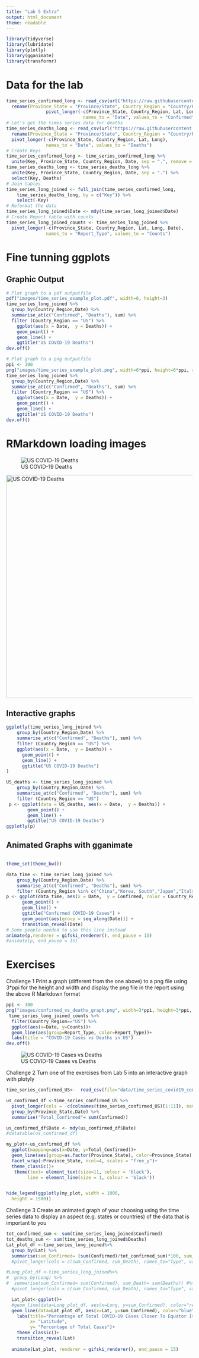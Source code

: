 ```yaml
---
title: "Lab 5 Extra"
output: html_document
theme: readable
---
```


```r
library(tidyverse)
library(lubridate)
library(plotly)
library(gganimate)
library(transformr)
```


# Data for the lab
```r
time_series_confirmed_long <- read_csv(url("https://raw.githubusercontent.com/CSSEGISandData/COVID-19/master/csse_covid_19_data/csse_covid_19_time_series/time_series_covid19_confirmed_global.csv")) %>%
  rename(Province_State = "Province/State", Country_Region = "Country/Region")  %>% 
               pivot_longer(-c(Province_State, Country_Region, Lat, Long),
                             names_to = "Date", values_to = "Confirmed") 
# Let's get the times series data for deaths
time_series_deaths_long <- read_csv(url("https://raw.githubusercontent.com/CSSEGISandData/COVID-19/master/csse_covid_19_data/csse_covid_19_time_series/time_series_covid19_deaths_global.csv")) %>%
  rename(Province_State = "Province/State", Country_Region = "Country/Region")  %>% 
  pivot_longer(-c(Province_State, Country_Region, Lat, Long),
               names_to = "Date", values_to = "Deaths")
# Create Keys 
time_series_confirmed_long <- time_series_confirmed_long %>% 
  unite(Key, Province_State, Country_Region, Date, sep = ".", remove = FALSE)
time_series_deaths_long <- time_series_deaths_long %>% 
  unite(Key, Province_State, Country_Region, Date, sep = ".") %>% 
  select(Key, Deaths)
# Join tables
time_series_long_joined <- full_join(time_series_confirmed_long,
    time_series_deaths_long, by = c("Key")) %>% 
    select(-Key)
# Reformat the data
time_series_long_joined$Date <- mdy(time_series_long_joined$Date)
# Create Report table with counts
time_series_long_joined_counts <- time_series_long_joined %>% 
  pivot_longer(-c(Province_State, Country_Region, Lat, Long, Date),
               names_to = "Report_Type", values_to = "Counts")
```

# Fine tunning ggplots

## Graphic Output

```r
# Plot graph to a pdf outputfile
pdf("images/time_series_example_plot.pdf", width=6, height=3)
time_series_long_joined %>% 
  group_by(Country_Region,Date) %>% 
  summarise_at(c("Confirmed", "Deaths"), sum) %>% 
  filter (Country_Region == "US") %>% 
    ggplot(aes(x = Date,  y = Deaths)) + 
    geom_point() +
    geom_line() +
    ggtitle("US COVID-19 Deaths")
dev.off()
```

```r
# Plot graph to a png outputfile
ppi <- 300
png("images/time_series_example_plot.png", width=6*ppi, height=6*ppi, res=ppi)
time_series_long_joined %>% 
  group_by(Country_Region,Date) %>% 
  summarise_at(c("Confirmed", "Deaths"), sum) %>% 
  filter (Country_Region == "US") %>% 
    ggplot(aes(x = Date,  y = Deaths)) + 
    geom_point() +
    geom_line() +
    ggtitle("US COVID-19 Deaths")
dev.off()
```


# RMarkdown loading images

![US COVID-19 Deaths](images/time_series_example_plot.png)


<img src="images/time_series_example_plot.png" alt="US COVID-19 Deaths" style="width: 600px;"/>



## Interactive graphs

```r

ggplotly(time_series_long_joined %>% 
    group_by(Country_Region,Date) %>% 
    summarise_at(c("Confirmed", "Deaths"), sum) %>% 
    filter (Country_Region == "US") %>% 
    ggplot(aes(x = Date,  y = Deaths)) + 
      geom_point() +
      geom_line() +
      ggtitle("US COVID-19 Deaths")
)
```

```r
US_deaths <- time_series_long_joined %>% 
    group_by(Country_Region,Date) %>% 
    summarise_at(c("Confirmed", "Deaths"), sum) %>% 
    filter (Country_Region == "US")
 p <- ggplot(data = US_deaths, aes(x = Date,  y = Deaths)) + 
        geom_point() +
        geom_line() +
        ggtitle("US COVID-19 Deaths")
ggplotly(p)

```
## Animated Graphs with gganimate


```r

```


```r
theme_set(theme_bw())

data_time <- time_series_long_joined %>% 
    group_by(Country_Region,Date) %>% 
    summarise_at(c("Confirmed", "Deaths"), sum) %>% 
    filter (Country_Region %in% c("China","Korea, South","Japan","Italy","US")) 
p <- ggplot(data_time, aes(x = Date,  y = Confirmed, color = Country_Region)) + 
      geom_point() +
      geom_line() +
      ggtitle("Confirmed COVID-19 Cases") +
      geom_point(aes(group = seq_along(Date))) +
      transition_reveal(Date) 
# Some people needed to use this line instead
animate(p,renderer = gifski_renderer(), end_pause = 15)
#animate(p, end_pause = 15)
```

# **Exercises**

Challenge 1
Print a graph (different from the one above) to a png file using 3*ppi for the height and width and display the png file in the report using the above R Markdown format

```r
ppi <- 300
png("images/confirmed_vs_deaths_graph.png", width=3*ppi, height=3*ppi, res=ppi)
 time_series_long_joined_counts %>% 
  filter(Country_Region=="US") %>% 
  ggplot(aes(x=Date, y=Counts))+
  geom_line(aes(group=Report_Type, color=Report_Type))+
  labs(title = "COVID-19 Cases vs Deaths in US")
dev.off()


```
![US COVID-19 Cases vs Deaths](Images/confirmed_vs_deaths_graph.png)



Challenge 2
Turn one of the exercises from Lab 5 into an interactive graph with plotyly

```r
time_series_confirmed_US<-  read_csv(file="data/time_series_covid19_confirmed_US.csv")

us_confirmed_df <-time_series_confirmed_US %>%
  pivot_longer(cols = -c(colnames(time_series_confirmed_US)[1:11]), names_to="Date", values_to= "Confirmed") %>% 
  group_by(Province_State,Date) %>% 
  summarise("Total_Confirmed"= sum(Confirmed))

us_confirmed_df$Date <- mdy(us_confirmed_df$Date)
#datatable(us_confirmed_df)

my_plot<-us_confirmed_df %>% 
  ggplot(mapping=aes(x=Date, y=Total_Confirmed))+
  geom_line(aes(group=as.factor(Province_State), color=Province_State), size=1, show.legend = FALSE)+
  facet_wrap(~Province_State, ncol=4, scales = "free_y")+
  theme_classic()+
   theme(text= element_text(size=11, colour = 'black'),
        line = element_line(size = 1, colour = 'black'))


hide_legend(ggplotly(my_plot, width = 1000,
  height = 1500))
```



Challenge 3
Create an animated graph of your choosing using the time series data to display an aspect (e.g. states or countries) of the data that is important to you



```r



tot_confirmed_sum <- sum(time_series_long_joined$Confirmed)
tot_deaths_sum <- sum(time_series_long_joined$Deaths)
Lat_plot_df <-time_series_long_joined%>% 
  group_by(Lat) %>% 
  summarise(sum_Confirmed= (sum(Confirmed)/tot_confirmed_sum)*100, sum_Death= (sum(Deaths)/tot_deaths_sum)*100) #%>% 
  #pivot_longer(cols = c(sum_Confirmed, sum_Death), names_to="Type", values_to="Number")

#Long_plot_df <-time_series_long_joined%>% 
#  group_by(Long) %>% 
#  summarise(sum_Confirmed= sum(Confirmed), sum_Death= sum(Deaths)) #%>% 
  #pivot_longer(cols = c(sum_Confirmed, sum_Death), names_to="Type", values_to="Number")

  Lat_plot<-ggplot()+
  #geom_line(data=Long_plot_df, aes(x=Long, y=sum_Confirmed), color="red", show.legend = TRUE)+
  geom_line(data=Lat_plot_df, aes(x=Lat, y=sum_Confirmed), color="blue", show.legend = TRUE)+
    labs(title="Percentage of Total COVID-19 Cases Closer To Equator Is Relatively Low",
         x= "Latitude",
         y= "Percentage of Total Cases")+
    theme_classic()+
    transition_reveal(Lat)
  
  animate(Lat_plot, renderer = gifski_renderer(), end_pause = 15)
```

